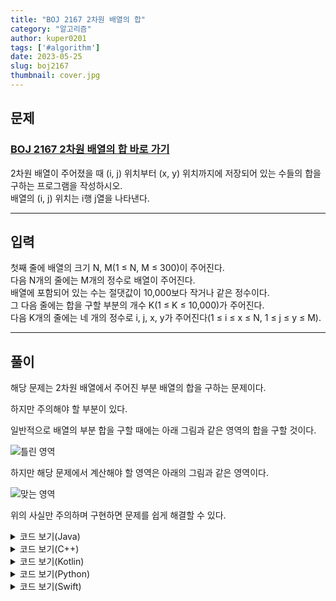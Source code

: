 ---
title: "BOJ 2167 2차원 배열의 합"
category: "알고리즘"
author: kuper0201
tags: ['#algorithm']
date: 2023-05-25
slug: boj2167
thumbnail: cover.jpg
---


## 문제

### <a href="https://boj.kr/2167" target="_blank">BOJ 2167 2차원 배열의 합 바로 가기</a>

2차원 배열이 주어졌을 때 (i, j) 위치부터 (x, y) 위치까지에 저장되어 있는 수들의 합을 구하는 프로그램을 작성하시오.<br/>
배열의 (i, j) 위치는 i행 j열을 나타낸다.

---

## 입력

첫째 줄에 배열의 크기 N, M(1 ≤ N, M ≤ 300)이 주어진다.<br/>
다음 N개의 줄에는 M개의 정수로 배열이 주어진다.<br/>
배열에 포함되어 있는 수는 절댓값이 10,000보다 작거나 같은 정수이다.<br/>
그 다음 줄에는 합을 구할 부분의 개수 K(1 ≤ K ≤ 10,000)가 주어진다.<br/>
다음 K개의 줄에는 네 개의 정수로 i, j, x, y가 주어진다(1 ≤ i ≤ x ≤ N, 1 ≤ j ≤ y ≤ M).

---

## 풀이

해당 문제는 2차원 배열에서 주어진 부분 배열의 합을 구하는 문제이다.

하지만 주의해야 할 부분이 있다.

일반적으로 배열의 부분 합을 구할 때에는 아래 그림과 같은 영역의 합을 구할 것이다.

![틀린 영역](./images/table.png)

하지만 해당 문제에서 계산해야 할 영역은 아래의 그림과 같은 영역이다.

![맞는 영역](./images/table2.png)

위의 사실만 주의하며 구현하면 문제를 쉽게 해결할 수 있다.

<details markdown="1">
<summary>코드 보기(Java)</summary>

```javascript
import java.io.*;

public class Main {
    public static void main(String[] args) throws Exception {
        BufferedReader br = new BufferedReader(new InputStreamReader(System.in));
        StringBuilder sb = new StringBuilder();

        // 배열의 크기 입력
        String[] s = br.readLine().split(" ");
        int M = Integer.parseInt(s[0]);
        int N = Integer.parseInt(s[1]);

        // 배열 생성 및 입력
        int[][] arr = new int[M][N];
        for (int i = 0; i < M; i++) {
            s = br.readLine().split(" ");
            for (int j = 0; j < N; j++) arr[i][j] = Integer.parseInt(s[j]);
        }

        // 배열의 합 계산
        int cnt = Integer.parseInt(br.readLine());
        for (int i = 0; i < cnt; i++) {
            s = br.readLine().split(" ");
            int sx = Integer.parseInt(s[0]) - 1, sy = Integer.parseInt(s[1]) - 1;
            int ex = Integer.parseInt(s[2]) - 1, ey = Integer.parseInt(s[3]) - 1;

            int sum = 0;
            for (int j = sx; j <= ex; j++) {
                for (int k = sy; k <= ey; k++) {
                    sum += arr[j][k];
                }
            }

            sb.append(sum + "\n");
        }

        System.out.println(sb);
    }
}
```
</details>

<details markdown="1">
<summary>코드 보기(C++)</summary>

```cpp
#include <iostream>

#define fastio ios_base::sync_with_stdio(false); cin.tie(nullptr); cout.tie(nullptr)
#define endl '\n'

using namespace std;

int main() {
    fastio;
    
    // 배열의 크기 입력
    int M, N;
    cin >> M >> N;

    // 배열 생성 및 입력
    int arr[M][N];
    for (int i = 0; i < M; i++) {
        for (int j = 0; j < N; j++) {
            cin >> arr[i][j];
        }
    }

    // 배열의 합 계산
    int cnt;
    cin >> cnt;
    for (int i = 0; i < cnt; i++) {
        int sx, sy, ex, ey;
        cin >> sx >> sy >> ex >> ey;
        sx--; sy--; ex--; ey--;

        int sum = 0;
        for (int j = sx; j <= ex; j++) {
            for (int k = sy; k <= ey; k++) {
                sum += arr[j][k];
            }
        }
        
        cout << sum << endl;
    }
    
    return 0;
}
```
</details>

<details markdown="1">
<summary>코드 보기(Kotlin)</summary>

```javascript
fun main(args: Array<String>) = with(System.`in`.bufferedReader()) {
    // 배열의 크기 입력
    var s = readLine().split(" ")
    var M = s[0].toInt()
    var N = s[1].toInt()

    // 배열 생성 및 입력
    var arr = Array(M, {IntArray(N, {0})})
    for(i in 0 until M) {
        s = readLine().split(" ")
        for(j in 0 until N) {
            arr[i][j] = s[j].toInt()
        }
    }

    // 배열의 합 계산
    var cnt = readLine().toInt()
    for(i in 0 until cnt) {
        s = readLine().split(" ")
        var sx = s[0].toInt() - 1
        var sy = s[1].toInt() - 1
        var ex = s[2].toInt() - 1
        var ey = s[3].toInt() - 1
        
        var sum = 0
        for(j in sx..ex) {
            for(k in sy..ey) {
                sum = sum + arr[j][k]
            }
        }
        
        println(sum)
    }
}
```
</details>

<details markdown="1">
<summary>코드 보기(Python)</summary>

```python
from sys import stdin

def main():
    # 배열의 크기 입력
    s = stdin.readline().split(" ")
    M = int(s[0])
    N = int(s[1])

    # 배열 생성 및 입력
    arr = [[0 for j in range(N)] for i in range(M)]
    for i in range(0, M):
        s = stdin.readline().split(" ")
        for j in range(0, N):
            arr[i][j] = int(s[j])

    # 배열의 합 계산
    cnt = int(stdin.readline())
    for i in range(0, cnt):
        s = stdin.readline().split(" ")
        sx = int(s[0]) - 1
        sy = int(s[1]) - 1
        ex = int(s[2]) - 1
        ey = int(s[3]) - 1

        sum = 0
        for j in range(sx, ex + 1):
            for k in range(sy, ey + 1):
                sum = sum + arr[j][k]

        print(sum)

if __name__ == "__main__":
    main()
```
</details>

<details markdown="1">
<summary>코드 보기(Swift)</summary>

```cpp
import Foundation

func main() {
    // 배열의 크기 입력
    var s = readLine()!.split(separator: " ")
    var M = Int(s[0])!
    var N = Int(s[1])!

    // 배열 생성 및 입력
    var arr = Array(repeating: Array(repeating: 0, count: N), count: M)
    for i in 0..<M {
        s = readLine()!.split(separator: " ")
        for j in 0..<N {
            arr[i][j] = Int(s[j])!
        }
    }

    // 배열의 합 계산
    var cnt = Int(readLine()!)!
    for i in 0..<cnt {
        s = readLine()!.split(separator: " ")
        var sx = Int(s[0])! - 1
        var sy = Int(s[1])! - 1
        var ex = Int(s[2])! - 1
        var ey = Int(s[3])! - 1
           
        var sum = 0
        for j in sx...ex {
            for k in sy...ey {
                sum = sum + arr[j][k]
            }
        }
           
        print(sum)
    }
}

main()
```
</details>
